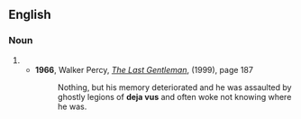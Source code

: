 {{also|dejavús|déjà-vus|Déjà-vus}}

==English==

===Noun===
{{head|en|noun form}}

# {{plural of|deja vu|lang=en}}
#* '''1966''', Walker Percy, ''[http://books.google.com/books?id=rd3beS3Nr0IC&pg=PA187&dq=%22deja+vus%22&ei=RnpeR7XTE5GyiQGby_jPBw&sig=Uz0oJ6B2RRTqBbKoyR1a0sotwLI The Last Gentleman]'', (1999), page 187
#*: Nothing, but his memory deteriorated and he was assaulted by ghostly legions of '''deja vus''' and often woke not knowing where he was.
